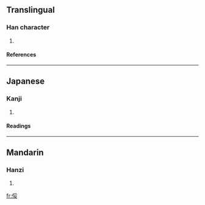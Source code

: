 ==Translingual==
===Han character===
{{Han char|rad=人|as=07|sn=9|four=2224<sub>3</sub>|canj=人月女 (OBV)}}
# {{defn|Han|sort=人07}}
====References====
{{Han ref|kx=0104.010|dkj=00660|dj=0220.010|hdz=10163.050|uh=4FC0|ud=20416|bh=CDED|bd=52717}}
----
==Japanese==
===Kanji===
{{ja-kanji|grade=|rs=人07}}
# {{defn|Japanese}} 
====Readings====
{{ja-readings|on=[[たい]] (tai), [[て]] (te)|kun=[[よわい]] (yowai)}}
----
==Mandarin==
===Hanzi===
{{cmn-hanzi|pin=[[shū]] (shu1), [[tǔi]] (tui3)|wg=shu<sup>1</sup>, t'ui<sup>3</sup>}}
# {{defn|Mandarin}}

[[fr:俀]]
